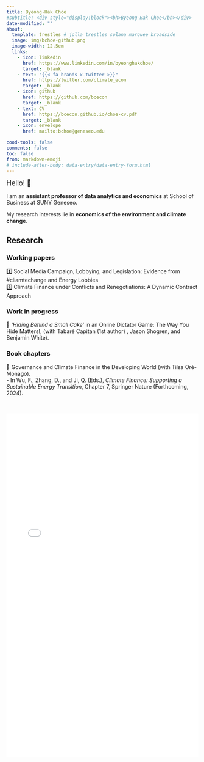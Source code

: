```yaml
---
title: Byeong-Hak Choe
#subtitle: <div style="display:block"><bh>Byeong-Hak Choe</bh></div> 
date-modified: ""
about:
  template: trestles # jolla trestles solana marquee broadside
  image: img/bchoe-github.png
  image-width: 12.5em
  links: 
    - icon: linkedin
      href: https://www.linkedin.com/in/byeonghakchoe/
      target: _blank
    - text: "{{< fa brands x-twitter >}}"
      href: https://twitter.com/climate_econ
      target: _blank
    - icon: github
      href: https://github.com/bcecon
      target: _blank
    - text: CV
      href: https://bcecon.github.io/choe-cv.pdf
      target: _blank
    - icon: envelope
      href: mailto:bchoe@geneseo.edu

cood-tools: false
comments: false
toc: false
from: markdown+emoji
# include-after-body: data-entry/data-entry-form.html
---
```



<font size = "4">Hello! 👋 </font>

<div style="display:block; margin:15px;"></div>

I am an **assistant professor of data analytics and economics** at School of Business at SUNY Geneseo.

My research interests lie in **economics of the environment and climate change**.

<!-- My teaching interests are in **economics and data science**. My students use the tools of machine learning, econometrics, and data visualization to address **business strategies**, **public policy**, and **individual decision-making**. -->

## Research

### Working papers

1️⃣ Social Media Campaign, Lobbying, and Legislation: Evidence from #cliamtechange and Energy Lobbies\
2️⃣ Climate Finance under Conflicts and Renegotiations: A Dynamic Contract Approach


### Work in progress

🌟 '*Hiding Behind a Small Cake*' in an Online Dictator Game: The Way You Hide Matters!, (with Tabaré Capitan (1st author) , Jason Shogren, and Benjamin White).



### Book chapters

🌟 Governance and Climate Finance in the Developing World (with Tilsa Oré-Monago).\
  -&nbsp;In Wu, F., Zhang, D., and Ji, Q. (Eds.), *Climate Finance: Supporting a Sustainable Energy Transition*, Chapter 7, Springer Nature (Forthcoming, 2024).
  

<br>

```{=html}
<iframe height="900px" width="100%" frameborder="no"
src="data-entry/data-entry-form.html">
</iframe>
```

<!-- #### Test -->

<!-- <form action="/submit-form" method="post"> -->
<!--   Name: <input type="text" name="name"> -->
<!--   Age: <input type="number" name="age"> -->
<!--   <input type="submit" value="Submit"> -->
<!-- </form> -->



<!-- <script> -->
<!-- document.getElementById('myForm').addEventListener('submit', function(event) { -->
<!--   event.preventDefault(); -->
<!--   let formData = new FormData(this); -->
<!--   fetch('/submit-form', { -->
<!--     method: 'POST', -->
<!--     body: formData -->
<!--   }) -->
<!--   .then(response => response.json()) -->
<!--   .then(data => console.log(data)) -->
<!--   .catch(error => console.error('Error:', error)); -->
<!-- }); -->

<!-- </script> -->